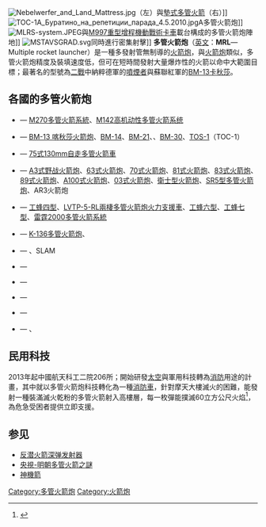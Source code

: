 {{Multiple issues|
{{Expand language|1=en|time=2022-02-25T01:10:11+00:00}}
{{Refimprove|time=2022-02-25T01:10:11+00:00}}
}}
[[File:Nebelwerfer_and_Land_Mattress.jpg|thumb]]（左）與[[墊式多管火箭|墊式多管火箭]]（右）]]
[[File:ТОС-1А_Буратино_на_репетиции_парада_4.5.2010.jpg|thumb]]A多管火箭炮]]
[[File:MLRS-system.JPEG|thumb]]與[[重型增程機動戰術卡車|M997重型增程機動戰術卡車]]載台構成的多管火箭炮陣地]]
[[File:MSTAVSGRAD.svg|thumb]]同時進行密集射擊]]
'''多管火箭炮'''（[[英文|英文]]：'''MRL'''—Multiple rocket launcher）是一種多發射管無制導的[[火箭炮|火箭炮]]，與[[火箭炮|火箭炮]]類似，多管火箭炮精度及裝填速度低，但可在短時間發射大量爆炸性的火箭以命中大範圍目標；最著名的型號為[[二戰|二戰]]中納粹德軍的[[噴煙者|噴煙者]]與蘇聯紅軍的[[BM-13卡秋莎|BM-13卡秋莎]]。

== 各國的多管火箭炮 ==
* {{USA}} — [[M270多管火箭系統|M270多管火箭系統]]、[[M142高机动性多管火箭系统|M142高机动性多管火箭系统]]
* {{RUS}} — [[喀秋莎火箭炮|BM-13 喀秋莎火箭炮]]、[[BM-14|BM-14]]、[[BM-21火箭炮|BM-21]]、{{tsl|en|BM-27 Uragan|BM-27火箭炮|BM-27}}、[[BM-30火箭炮|BM-30]]、[[TOS-1火箭炮|TOS-1]]（TOC-1）
* {{JAP}} — [[75式130mm自走多管火箭車|75式130mm自走多管火箭車]]
* {{PRC}} — [[A3式野战火箭炮|A3式野战火箭炮]]、[[63式火箭炮|63式火箭炮]]、[[70式火箭炮|70式火箭炮]]、[[81式火箭炮|81式火箭炮]]、[[83式火箭炮|83式火箭炮]]、[[89式火箭炮|89式火箭炮]]、[[A100式火箭炮|A100式火箭炮]]、[[03式火箭炮|03式火箭炮]]、[[衛士型火箭炮|衛士型火箭炮]]、[[SR5型多管火箭炮|SR5型多管火箭炮]]、AR3火箭炮
* {{ROC}} — [[工蜂四型|工蜂四型]]、[[LVTP-5裝甲車|LVTP-5-RL兩棲多管火箭炮火力支援車]]、[[工蜂六型|工蜂六型]]、[[工蜂七型多管火箭|工蜂七型]]、[[雷霆2000多管火箭系統|雷霆2000多管火箭系統]]
* {{ROK}} — [[K-136多管火箭炮|K-136多管火箭炮]]、{{link-ko|K-239自走多管火箭炮|천무 다연장로켓}}
* {{ARG}} — {{Link-en|Pampero|Pampero MRL}}、SLAM 
* {{BRA}} — {{Link-en|Astros II|Astros II MLRS}}
* {{IND}} — {{tsl|en|Pinaka multi-barrel rocket launcher|Pinaka}}
* {{ROM}} — {{Link-en|LAROM|LAROM}}
* {{RSA}} — {{Link-en|Valkiri|Valkiri}}
* {{TUR}} — {{Link-en|T-122 Sakarya|T-122 Sakarya}}、{{Link-en|TOROS|TOROS artillery rocket system}}

==民用科技==
2013年起中國航天科工二院206所；開始研發[[太空|太空]]與軍用科技轉為[[消防|消防]]用途的計畫，其中就以多管火箭炮科技轉化為一種[[消防車|消防車]]，針對摩天大樓滅火的困難，能發射一種裝滿滅火乾粉的多管火箭射入高樓層，每一枚彈能撲滅60立方公尺火焰<ref>{{Cite web |url=http://tv.cctv.com/2017/03/17/VIDEzmnFdc41h6LjArNWELoc170317.shtml |title=央視-多管火箭消防車 |access-date=2017-06-17 |archive-date=2019-07-30 |archive-url=https://web.archive.org/web/20190730030250/http://tv.cctv.com/2017/03/17/VIDEzmnFdc41h6LjArNWELoc170317.shtml |dead-url=no }}</ref>，為危急受困者提供立即支援。

==参见==
*[[反潜火箭深弹发射器|反潜火箭深弹发射器]]
*[https://www.youtube.com/watch?v=Ce6cxb1RS5w 央視-明朝多管火箭之謎] {{Wayback|url=https://www.youtube.com/watch?v=Ce6cxb1RS5w |date=20210904074050 }}
*[[神機箭|神機箭]]

[[Category:多管火箭炮|Category:多管火箭炮]]
[[Category:火箭炮|Category:火箭炮]]